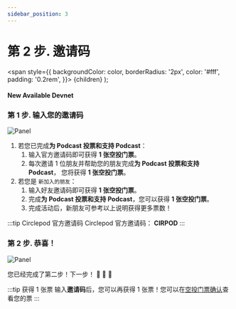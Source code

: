 ```yaml
---
sidebar_position: 3
---
```


# 第 2 步. 邀请码

  <span
    style={{
      backgroundColor: color,
      borderRadius: '2px',
      color: '#fff',
      padding: '0.2rem',
    }}>
    {children}
  </span>
);

#### New Available <Highlight color="#25c2a0">Devnet</Highlight>


### 第 1 步. 输入您的邀请码
![Panel](/img/event/promoter/code.png)

1. 若您已完成**为 Podcast 投票和支持 Podcast**：
    1. 输入官方邀请码即可获得 **1 张空投门票**。
    2. 每次邀请 1 位朋友并帮助您的朋友完成**为 Podcast 投票和支持 Podcast**， 您将获得 **1 张空投门票**。
2. 若您是 `新加入的朋友`：
    1. 输入好友邀请码即可获得 **1 张空投门票**。
    2. 完成**为 Podcast 投票和支持 Podcast**，您可以获得 **1 张空投门票**。
    3. 完成活动后，新朋友可参考以上说明获得更多票数！

:::tip Circlepod 官方邀请码
Circlepod 官方邀请码： **CIRPOD**
::: 

### 第 2 步. 恭喜！
![Panel](/img/event/promoter/step2.png)

您已经完成了第二步！下一步！ 👏 👏 👏

:::tip 获得 1 张票
输入**邀请码**后，您可以再获得 1 张票！您可以在[空投门票确认](https://docs.circlepod.app/docs/community-event/archived-event/airdrop-event/check-ticket)查看您的票
:::